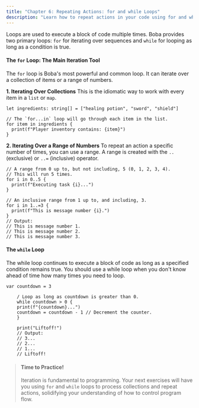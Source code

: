 ```yaml
---
title: "Chapter 6: Repeating Actions: for and while Loops"
description: "Learn how to repeat actions in your code using for and while loops."
---
```


Loops are used to execute a block of code multiple times. Boba provides two primary loops: `for` for iterating over sequences and `while` for looping as long as a condition is true.

#### The `for` Loop: The Main Iteration Tool

The `for` loop is Boba's most powerful and common loop. It can iterate over a collection of items or a range of numbers.

**1. Iterating Over Collections** This is the idiomatic way to work with every item in a `list` or `map`.

```boba
let ingredients: string[] = ["healing potion", "sword", "shield"]

// The `for...in` loop will go through each item in the list.
for item in ingredients {
  print(f"Player inventory contains: {item}")
}
```

**2. Iterating Over a Range of Numbers** To repeat an action a specific number of times, you can use a range. A range is created with the `..` (exclusive) or `..=` (inclusive) operator.

```boba
// A range from 0 up to, but not including, 5 (0, 1, 2, 3, 4).
// This will run 5 times.
for i in 0..5 {
  print(f"Executing task {i}...")
}

// An inclusive range from 1 up to, and including, 3.
for i in 1..=3 {
  print(f"This is message number {i}.")
}
// Output:
// This is message number 1.
// This is message number 2.
// This is message number 3.
```

#### The `while` Loop

The while loop continues to execute a block of code as long as a specified condition remains true. You should use a while loop when you don't know ahead of time how many times you need to loop.
```boba
var countdown = 3

    / Loop as long as countdown is greater than 0.
    while countdown > 0 {
    print(f"{countdown}...")
    countdown = countdown - 1 // Decrement the counter.
    }

    print("Liftoff!")
    // Output:
    // 3...
    // 2...
    // 1...
    // Liftoff!
```
> #### **Time to Practice!**
>
> Iteration is fundamental to programming. Your next exercises will have you using `for` and `while` loops to process collections and repeat actions, solidifying your understanding of how to control program flow.